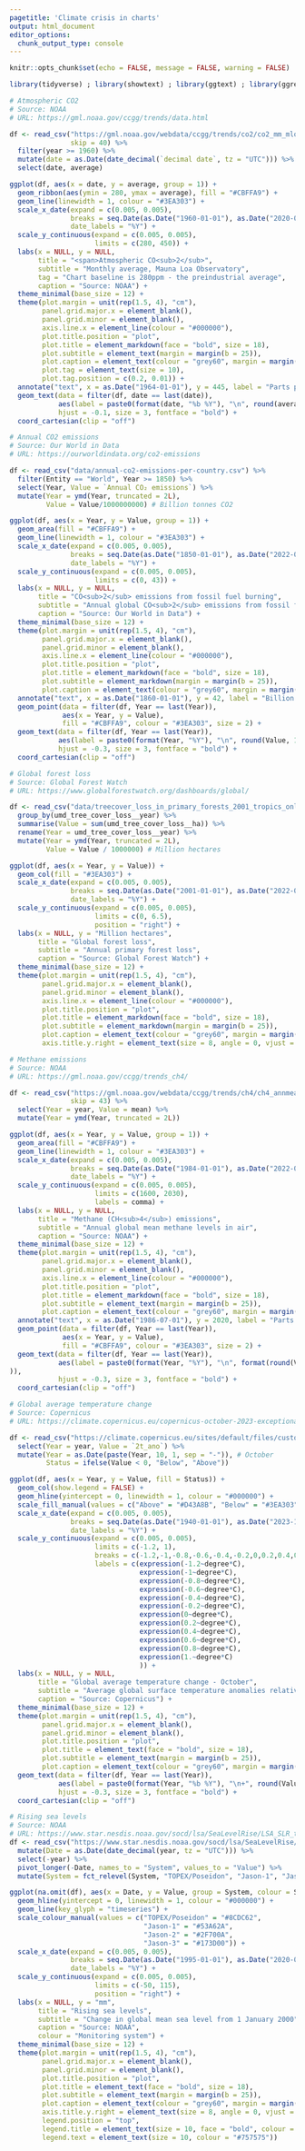 ```yaml
---
pagetitle: 'Climate crisis in charts'
output: html_document
editor_options: 
  chunk_output_type: console
---
```


```r
knitr::opts_chunk$set(echo = FALSE, message = FALSE, warning = FALSE)

library(tidyverse) ; library(showtext) ; library(ggtext) ; library(ggrepel) ; library(lubridate) ; library(scales)
```

```r
# Atmospheric CO2
# Source: NOAA
# URL: https://gml.noaa.gov/ccgg/trends/data.html

df <- read_csv("https://gml.noaa.gov/webdata/ccgg/trends/co2/co2_mm_mlo.csv",
               skip = 40) %>% 
  filter(year >= 1960) %>% 
  mutate(date = as.Date(date_decimal(`decimal date`, tz = "UTC"))) %>% 
  select(date, average)

ggplot(df, aes(x = date, y = average, group = 1)) +
  geom_ribbon(aes(ymin = 280, ymax = average), fill = "#CBFFA9") +
  geom_line(linewidth = 1, colour = "#3EA303") +
  scale_x_date(expand = c(0.005, 0.005),
               breaks = seq.Date(as.Date("1960-01-01"), as.Date("2020-01-01"), by = "10 years"),
               date_labels = "%Y") + 
  scale_y_continuous(expand = c(0.005, 0.005), 
                     limits = c(280, 450)) +
  labs(x = NULL, y = NULL,
       title = "<span>Atmospheric CO<sub>2</sub>",
       subtitle = "Monthly average, Mauna Loa Observatory",
       tag = "Chart baseline is 280ppm - the preindustrial average",
       caption = "Source: NOAA") +
  theme_minimal(base_size = 12) +
  theme(plot.margin = unit(rep(1.5, 4), "cm"),
        panel.grid.major.x = element_blank(),
        panel.grid.minor = element_blank(),
        axis.line.x = element_line(colour = "#000000"),
        plot.title.position = "plot",
        plot.title = element_markdown(face = "bold", size = 18),
        plot.subtitle = element_text(margin = margin(b = 25)),
        plot.caption = element_text(colour = "grey60", margin = margin(t = 20, b = -10), size = 12),
        plot.tag = element_text(size = 10),
        plot.tag.position = c(0.2, 0.01)) +
  annotate("text", x = as.Date("1964-01-01"), y = 445, label = "Parts per million", size = 3) +
  geom_text(data = filter(df, date == last(date)),
            aes(label = paste0(format(date, "%b %Y"), "\n", round(average, 1), "ppm")),
            hjust = -0.1, size = 3, fontface = "bold") +
  coord_cartesian(clip = "off")
```

```r
# Annual CO2 emissions
# Source: Our World in Data
# URL: https://ourworldindata.org/co2-emissions

df <- read_csv("data/annual-co2-emissions-per-country.csv") %>% 
  filter(Entity == "World", Year >= 1850) %>% 
  select(Year, Value = `Annual CO₂ emissions`) %>% 
  mutate(Year = ymd(Year, truncated = 2L),
         Value = Value/1000000000) # Billion tonnes CO2

ggplot(df, aes(x = Year, y = Value, group = 1)) +
  geom_area(fill = "#CBFFA9") +
  geom_line(linewidth = 1, colour = "#3EA303") +
  scale_x_date(expand = c(0.005, 0.005),
               breaks = seq.Date(as.Date("1850-01-01"), as.Date("2022-01-01"), by = "50 years"),
               date_labels = "%Y") + 
  scale_y_continuous(expand = c(0.005, 0.005), 
                     limits = c(0, 43)) +
  labs(x = NULL, y = NULL,
       title = "CO<sub>2</sub> emissions from fossil fuel burning",
       subtitle = "Annual global CO<sub>2</sub> emissions from fossil fuels and industry",
       caption = "Source: Our World in Data") +
  theme_minimal(base_size = 12) +
  theme(plot.margin = unit(rep(1.5, 4), "cm"),
        panel.grid.major.x = element_blank(),
        panel.grid.minor = element_blank(),
        axis.line.x = element_line(colour = "#000000"),
        plot.title.position = "plot",
        plot.title = element_markdown(face = "bold", size = 18),
        plot.subtitle = element_markdown(margin = margin(b = 25)),
        plot.caption = element_text(colour = "grey60", margin = margin(t = 20, b = -10), size = 12)) + 
  annotate("text", x = as.Date("1860-01-01"), y = 42, label = "Billion tonnes", size = 3) +
  geom_point(data = filter(df, Year == last(Year)),
             aes(x = Year, y = Value), 
             fill = "#CBFFA9", colour = "#3EA303", size = 2) +
  geom_text(data = filter(df, Year == last(Year)),
            aes(label = paste0(format(Year, "%Y"), "\n", round(Value, 1), "bn")),
            hjust = -0.3, size = 3, fontface = "bold") +
  coord_cartesian(clip = "off")
```

```r
# Global forest loss
# Source: Global Forest Watch
# URL: https://www.globalforestwatch.org/dashboards/global/

df <- read_csv("data/treecover_loss_in_primary_forests_2001_tropics_only__ha.csv") %>% 
  group_by(umd_tree_cover_loss__year) %>% 
  summarise(Value = sum(umd_tree_cover_loss__ha)) %>% 
  rename(Year = umd_tree_cover_loss__year) %>% 
  mutate(Year = ymd(Year, truncated = 2L),
         Value = Value / 1000000) # Million hectares

ggplot(df, aes(x = Year, y = Value)) +
  geom_col(fill = "#3EA303") +
  scale_x_date(expand = c(0.005, 0.005),
               breaks = seq.Date(as.Date("2001-01-01"), as.Date("2022-01-01"), by = "5 years"),
               date_labels = "%Y") + 
  scale_y_continuous(expand = c(0.005, 0.005), 
                     limits = c(0, 6.5),
                     position = "right") +
  labs(x = NULL, y = "Million hectares",
       title = "Global forest loss",
       subtitle = "Annual primary forest loss",
       caption = "Source: Global Forest Watch") +
  theme_minimal(base_size = 12) +
  theme(plot.margin = unit(rep(1.5, 4), "cm"),
        panel.grid.major.x = element_blank(),
        panel.grid.minor = element_blank(),
        axis.line.x = element_line(colour = "#000000"),
        plot.title.position = "plot",
        plot.title = element_markdown(face = "bold", size = 18),
        plot.subtitle = element_markdown(margin = margin(b = 25)),
        plot.caption = element_text(colour = "grey60", margin = margin(t = 20, b = -10), size = 12),
        axis.title.y.right = element_text(size = 8, angle = 0, vjust = 1, margin = margin(l = -60)))
```

```r
# Methane emissions
# Source: NOAA
# URL: https://gml.noaa.gov/ccgg/trends_ch4/

df <- read_csv("https://gml.noaa.gov/webdata/ccgg/trends/ch4/ch4_annmean_gl.csv",
               skip = 43) %>% 
  select(Year = year, Value = mean) %>% 
  mutate(Year = ymd(Year, truncated = 2L))

ggplot(df, aes(x = Year, y = Value, group = 1)) +
  geom_area(fill = "#CBFFA9") +
  geom_line(linewidth = 1, colour = "#3EA303") +
  scale_x_date(expand = c(0.005, 0.005),
               breaks = seq.Date(as.Date("1984-01-01"), as.Date("2022-01-01"), by = "5 years"),
               date_labels = "%Y") + 
  scale_y_continuous(expand = c(0.005, 0.005), 
                     limits = c(1600, 2030),
                     labels = comma) +
  labs(x = NULL, y = NULL,
       title = "Methane (CH<sub>4</sub>) emissions",
       subtitle = "Annual global mean methane levels in air",
       caption = "Source: NOAA") +
  theme_minimal(base_size = 12) +
  theme(plot.margin = unit(rep(1.5, 4), "cm"),
        panel.grid.major.x = element_blank(),
        panel.grid.minor = element_blank(),
        axis.line.x = element_line(colour = "#000000"),
        plot.title.position = "plot",
        plot.title = element_markdown(face = "bold", size = 18),
        plot.subtitle = element_text(margin = margin(b = 25)),
        plot.caption = element_text(colour = "grey60", margin = margin(t = 20, b = -10), size = 12)) + 
  annotate("text", x = as.Date("1986-07-01"), y = 2020, label = "Parts per billion", size = 3) +
  geom_point(data = filter(df, Year == last(Year)),
             aes(x = Year, y = Value), 
             fill = "#CBFFA9", colour = "#3EA303", size = 2) +
  geom_text(data = filter(df, Year == last(Year)),
            aes(label = paste0(format(Year, "%Y"), "\n", format(round(Value, 0), big.mark = ",", scientific = FALSE)
)),
            hjust = -0.3, size = 3, fontface = "bold") +
  coord_cartesian(clip = "off")
```

```r
# Global average temperature change
# Source: Copernicus
# URL: https://climate.copernicus.eu/copernicus-october-2023-exceptional-temperature-anomalies-2023-virtually-certain-be-warmest-year

df <- read_csv("https://climate.copernicus.eu/sites/default/files/custom-uploads/era5_global_sfc_temp_monthly_anomalies_october_1940-2023%20(1).csv", skip = 6) %>% 
  select(Year = year, Value = `2t_ano`) %>% 
  mutate(Year = as.Date(paste(Year, 10, 1, sep = "-")), # October 
         Status = ifelse(Value < 0, "Below", "Above"))

ggplot(df, aes(x = Year, y = Value, fill = Status)) +
  geom_col(show.legend = FALSE) +
  geom_hline(yintercept = 0, linewidth = 1, colour = "#000000") +
  scale_fill_manual(values = c("Above" = "#D43A8B", "Below" = "#3EA303")) +
  scale_x_date(expand = c(0.005, 0.005),
               breaks = seq.Date(as.Date("1940-01-01"), as.Date("2023-10-01"), by = "10 years"),
               date_labels = "%Y") +
  scale_y_continuous(expand = c(0.005, 0.005), 
                     limits = c(-1.2, 1),
                     breaks = c(-1.2,-1,-0.8,-0.6,-0.4,-0.2,0,0.2,0.4,0.6,0.8,1),
                     labels = c(expression(-1.2~degree*C),
                                expression(-1~degree*C),
                                expression(-0.8~degree*C),
                                expression(-0.6~degree*C),
                                expression(-0.4~degree*C),
                                expression(-0.2~degree*C),
                                expression(0~degree*C),
                                expression(0.2~degree*C),
                                expression(0.4~degree*C),
                                expression(0.6~degree*C),
                                expression(0.8~degree*C),
                                expression(1.~degree*C)
                                )) +
  labs(x = NULL, y = NULL,
       title = "Global average temperature change - October",
       subtitle = "Average global surface temperature anomalies relative to a 1991-2020 baseline",
       caption = "Source: Copernicus") +
  theme_minimal(base_size = 12) +
  theme(plot.margin = unit(rep(1.5, 4), "cm"),
        panel.grid.major.x = element_blank(),
        panel.grid.minor = element_blank(),
        plot.title.position = "plot",
        plot.title = element_text(face = "bold", size = 18),
        plot.subtitle = element_text(margin = margin(b = 25)),
        plot.caption = element_text(colour = "grey60", margin = margin(t = 20, b = -10), size = 12)) +
  geom_text(data = filter(df, Year == last(Year)),
            aes(label = paste0(format(Year, "%b %Y"), "\n+", round(Value, 2), "°C")),
            hjust = -0.3, size = 3, fontface = "bold") +
  coord_cartesian(clip = "off")
```

```r
# Rising sea levels
# Source: NOAA
# URL: https://www.star.nesdis.noaa.gov/socd/lsa/SeaLevelRise/LSA_SLR_timeseries_global.php
df <- read_csv("https://www.star.nesdis.noaa.gov/socd/lsa/SeaLevelRise/slr/slr_sla_gbl_keep_txj1j2_90.csv", skip = 5) %>% 
  mutate(Date = as.Date(date_decimal(year, tz = "UTC"))) %>% 
  select(-year) %>% 
  pivot_longer(-Date, names_to = "System", values_to = "Value") %>% 
  mutate(System = fct_relevel(System, "TOPEX/Poseidon", "Jason-1", "Jason-2", "Jason-3"))

ggplot(na.omit(df), aes(x = Date, y = Value, group = System, colour = System)) +
  geom_hline(yintercept = 0, linewidth = 1, colour = "#000000") +
  geom_line(key_glyph = "timeseries") +
  scale_colour_manual(values = c("TOPEX/Poseidon" = "#8CDC62",
                                 "Jason-1" = "#53A62A",
                                 "Jason-2" = "#2F700A",
                                 "Jason-3" = "#173D00")) +
  scale_x_date(expand = c(0.005, 0.005),
               breaks = seq.Date(as.Date("1995-01-01"), as.Date("2020-01-01"), by = "5 years"),
               date_labels = "%Y") + 
  scale_y_continuous(expand = c(0.005, 0.005), 
                     limits = c(-50, 115),
                     position = "right") +
  labs(x = NULL, y = "mm",
       title = "Rising sea levels",
       subtitle = "Change in global mean sea level from 1 January 2000",
       caption = "Source: NOAA",
       colour = "Monitoring system") +
  theme_minimal(base_size = 12) +
  theme(plot.margin = unit(rep(1.5, 4), "cm"),
        panel.grid.major.x = element_blank(),
        panel.grid.minor = element_blank(),
        plot.title.position = "plot",
        plot.title = element_text(face = "bold", size = 18),
        plot.subtitle = element_text(margin = margin(b = 25)),
        plot.caption = element_text(colour = "grey60", margin = margin(t = 20, b = -10), size = 12),
        axis.title.y.right = element_text(size = 8, angle = 0, vjust = 1, margin = margin(l = -15)),
        legend.position = "top",
        legend.title = element_text(size = 10, face = "bold", colour = "#757575"),
        legend.text = element_text(size = 10, colour = "#757575"))
```

